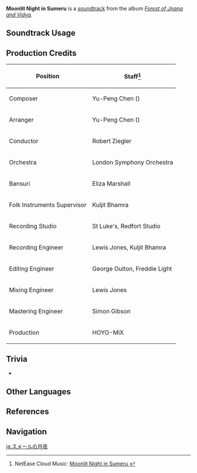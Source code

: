 {{Soundtrack Infobox
|image          = Forest of Jnana and Vidya.png
|album          = Forest of Jnana and Vidya
|disc           = 1
|number         = 30
|featured       =
|featured2      =
|featured3      =
|featured_disc  =
|featured_disc2 =
|featured_disc3 =
|youtube_id     = DHHJ82375M0
|spotify_id     = 3lDaALpIklUsJxK45BWUJA
|previous       = Languid and Quiet Moment
|next           = Vagrant Wandering
}}
'''Moonlit Night in Sumeru''' is a [[soundtrack]] from the album ''[[Forest of Jnana and Vidya]]''.

==Soundtrack Usage==
{{Soundtrack Usage
|quest    = 
|location = Dharma Forest//night
|domain   = 
}}

==Production Credits==
{| class="wikitable"
! Position
! Staff<ref>NetEase Cloud Music: [https://music.163.com/song?id=1992141917 Moonlit Night in Sumeru {{zh|叶丛间的月夜}}]</ref>
|-
! Composer
| Yu-Peng Chen ({{zh|陈致逸}})
|-
! Arranger
| Yu-Peng Chen ({{zh|陈致逸}})
|-
! Conductor
| Robert Ziegler
|-
! Orchestra
| London Symphony Orchestra
|-
! Bansuri
| Eliza Marshall
|-
! Folk Instruments Supervisor
| Kuljit Bhamra
|-
! Recording Studio
| St Luke's, Redfort Studio
|-
! Recording Engineer
| Lewis Jones, Kuljit Bhamra
|-
! Editing Engineer
| George Oulton, Freddie Light
|-
! Mixing Engineer
| Lewis Jones
|-
! Mastering Engineer
| Simon Gibson
|-
! Production
| HOYO-MiX
|}
<!--
==Gallery==
<gallery>
</gallery>
-->

==Trivia==
* {{Transclude|Languid and Quiet Moment|LanguidandQuietMomentTheme|section=1}}

==Other Languages==
{{Other Languages
|en      = Moonlit Night in Sumeru
|zhs     = 叶丛间的月夜
|zhs_rm  = Yècóng-jiān de Yuèyè
|zht     = 葉叢間的月夜
|zht_rm  = Yècóng-jiān de Yuèyè
|zh_tl   = Moonlit Night Amidst the Leafy Shrubs
|ja      = スメールの月夜
|ja_rm   = Sumeeru no Tsukiyo
|ja_tl   = Moonlit Night in Sumeru
}}

==References==
{{Reflist}}

==Navigation==
{{Soundtrack Navbox|Forest of Jnana and Vidya}}

[[ja:スメールの月夜]]